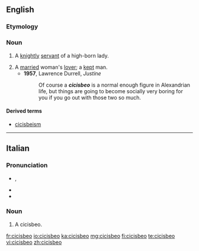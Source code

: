 ==English==

===Etymology===
{{etyl|it|en}} {{term|cicisbeo|lang=it}}

===Noun===
{{en-noun|s|pl2=cicisbei}}

# {{context|18th century|lang=en}} A [[knight]]ly [[servant]] of a high-born lady.
# A [[married]] woman's [[lover]]; a [[kept]] man.
#* '''1957''', Lawrence Durrell, ''Justine''
#*: Of course a '''''cicisbeo''''' is a normal enough figure in Alexandrian life, but things are going to become socially very boring for you if you go out with those two so much.

====Derived terms====
* [[cicisbeism]]

----

==Italian==

===Pronunciation===
* {{IPA|/tʃi.tʃi.ˈzbɛ.o/|lang=it}}, {{X-SAMPA|/tSi.tSi."zbE.o/}}
* {{rhymes|ɛo|lang=it}}
* {{hyphenation|ci|ci|sbè|o}}

===Noun===
{{it-noun||m||cicisbei}}

# A cicisbeo.

[[fr:cicisbeo]]
[[io:cicisbeo]]
[[ka:cicisbeo]]
[[mg:cicisbeo]]
[[fi:cicisbeo]]
[[te:cicisbeo]]
[[vi:cicisbeo]]
[[zh:cicisbeo]]